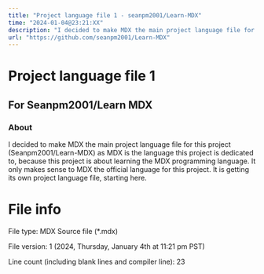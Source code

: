 ```yaml
---
title: "Project language file 1 - seanpm2001/Learn-MDX"
time: "2024-01-04@23:21:XX"
description: "I decided to make MDX the main project language file for this project (Seanpm2001/Learn-MDX) as MDX is the language this project is dedicated to, because this project is about learning the MDX programming language. It only makes sense to MDX the official language for this project. It is getting its own project language file, starting here."
url: "https://github.com/seanpm2001/Learn-MDX"
---
```


# Project language file 1

## For Seanpm2001/Learn MDX

### About

I decided to make MDX the main project language file for this project (Seanpm2001/Learn-MDX) as MDX is the language this project is dedicated to, because this project is about learning the MDX programming language. It only makes sense to MDX the official language for this project. It is getting its own project language file, starting here.

# File info

File type: MDX Source file (*.mdx)

File version: 1 (2024, Thursday, January 4th at 11:21 pm PST)

Line count (including blank lines and compiler line): 23
